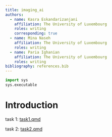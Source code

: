 ```yaml
---
title: imaging_ai
authors:
  - name: Kasra Eskandarizanjani
    affiliation: The University of Luxembourg
    roles: writing
    corresponding: true
  - name: Mina Naseh
    affiliation: The University of Luxembourg
    roles: writing
  - name: Paria Ighanian
    affiliation: The University of Luxembourg
    roles: writing
bibliography: references.bib
---
```


```python
import sys
sys.executable
```

# Introduction

task 1: [task1.qmd](task1.qmd)

task 2: [task2.qmd](task2.qmd)